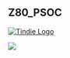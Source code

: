 == Z80_PSOC ==

<a href="https://www.tindie.com/products/land_boards/programmable-system-on-a-chip-for-the-raspberry-pi/?pt=ac_prod_search">
<img src="http://land-boards.com/tindie/tindie-larges-v2.png" alt="Tindie Logo"></img></a> 

<img src="http://land-boards.com/blwiki/images/c/cc/Z80_P865-cropped-720px.jpg"></img>

